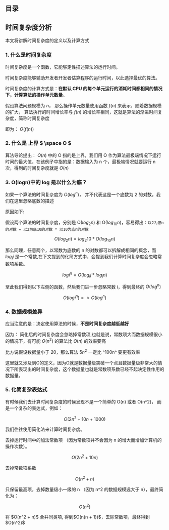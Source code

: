 
## 目录

## 时间复杂度分析

本文将讲解时间复杂度的定义以及计算方式

### 1. 什么是时间复杂度

时间复杂度是一个函数，它能够定性描述算法的运行时间。

时间复杂度能够辅助开发者开发者估算程序的运行时间，以此选择最优的算法。

时间复杂度的计算方式是：**在默认 CPU 的每个单元运行的消耗时间都相同的情况下，计算算法的操作单元数量**。

假设算法问题规模为 $n$， 那么操作单元数量使用函数 $f(n)$ 来表示，随着数据规模的扩大， 算法执行的时间增长率与 $f(n)$ 的增长率相同，这就是算法的渐进时间复杂度，简称时间复杂度

即为： $O(f(n))$

### 2. 什么是 上界 $ \space O $

算法导论提出： $O(n)$ 中的 O 指的是上界，我们用 O 作为算法最极端情况下运行时间的最大值，在该例子中指的是：数据输入为 n 个，最极端情况就要运行 n 次，得到的时间复杂度就是 $O(n)$

### 3. O(logn)中的 log 是以什么为底？

如果一个算法的时间复杂度为 $O(log^n)$， 并不代表这是一个底数为 2 的对数，我们在这里忽略底数的描述

原因如下:

假设两个算法的时间复杂度，分别是 O($log_{2}{n}$) 和 O($log_{10}{n}$)，容易得出：`以2为底n的对数 = 以2为底10的对数 * 以10为底n的对数`

$$
	O(log_{2}{n}) = log_{2}{10} * O(log_{10}{n})
$$

那么同理，任意两个，以常数为底数的 n 的对数都可以拆解成相同的概念，而 $log_{i}{j}$ 是一个常数,在下文提到的化简方式中，会提到我们计算时间复杂度会忽略常数项系数。

$$
	logi^n = O(log_{i}{j} * log_{j}{n})
$$

至此我们得到以下左侧的函数，然后我们进一步忽略常数 i，得到最终的 $O(log^n)$

$$
    O(logi^n) => O(log^n)
$$

### 4. 数据规模差异

应当注意的是：决定使用算法的时候，**不是时间复杂度越低越好**

因为： 简化后的时间复杂度会忽略掉常数项,也就是说，常数项大而数据规模很小的情况下，有可能 $O(n^2)$
的算法比 $O(n)$ 的效率要高

比方说假设数据量小于 20，那么算法 $5n^2$ 一定比 ^100n^ 要更有效率

<Aside title="O 的定义补充">
  这里就又涉及到O的定义，因为O就是数据量级突破一个点且数据量级非常大的情况下所表现出的时间复杂度，这个数据量也就是常数项系数已经不起决定性作用的数据量。
</Aside>

### 5. 化简复杂表达式

有时候我们去计算时间复杂度的时候发现不是一个简单的 O(n) 或者 O(n^2)， 而是一个复杂的表达式，例如：

$$
O(2n^2 + 10n + 1000)
$$

我们往往使用简化法来计算时间复杂度。

去掉运行时间中的加法常数项 （因为常数项并不会因为 n 的增大而增加计算机的操作次数）。

$$
O(2n^2 + 10n)
$$

去掉常数项系数

$$
O(n^2 + n)
$$

只保留最高项，去掉数量级小一级的 n （因为 n^2 的数据规模远大于 n），最终简化为：

$$
O(n^2)
$$

<Aside title="另一种理解保留最高项的方式">
  将 $O(n^2 + n)$ 合并同类项, 得到$O(n(n + 1))$，去除常数项，最终得到 $O(n^2)$
</Aside>
